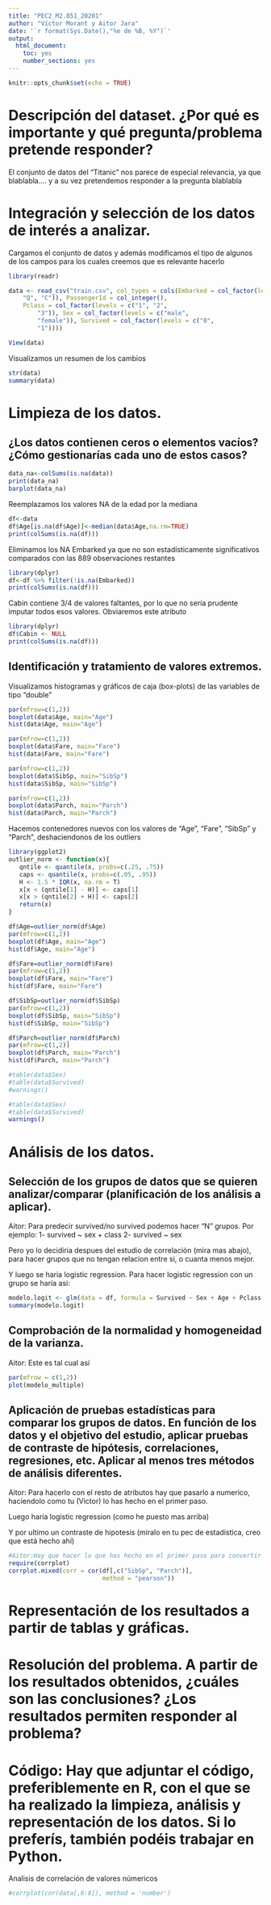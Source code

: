 ```yaml
---
title: "PEC2_M2.851_20201"
author: "Víctor Morant y Aitor Jara"
date: '`r format(Sys.Date(),"%e de %B, %Y")`'
output: 
  html_document:
    toc: yes
    number_sections: yes
---
```


```r
knitr::opts_chunk$set(echo = TRUE)
```

# Descripción del dataset. ¿Por qué es importante y qué pregunta/problema pretende  responder? 

El conjunto de datos del "Titanic" nos parece de especial relevancia, ya que blablabla.... y a su vez pretendemos responder a la pregunta blablabla

# Integración y selección de los datos de interés a analizar. 

Cargamos el conjunto de datos y además modificamos el tipo de algunos de los campos para los cuales creemos que es relevante hacerlo

```r
library(readr)

data <- read_csv("train.csv", col_types = cols(Embarked = col_factor(levels = c("S", 
    "Q", "C")), PassengerId = col_integer(), 
    Pclass = col_factor(levels = c("1", "2", 
        "3")), Sex = col_factor(levels = c("male", 
        "female")), Survived = col_factor(levels = c("0", 
        "1"))))

View(data)
```

Visualizamos un resumen de los cambios

```r
str(data)
summary(data)
```

# Limpieza de los datos. 
## ¿Los datos contienen ceros o elementos vacíos? ¿Cómo gestionarías cada uno  de estos casos? 

```r
data_na<-colSums(is.na(data))
print(data_na)
barplot(data_na)
```

Reemplazamos los valores NA de la edad por la mediana

```r
df<-data
df$Age[is.na(df$Age)]<-median(data$Age,na.rm=TRUE)
print(colSums(is.na(df)))
```

Eliminamos los NA Embarked ya que no son estadísticamente significativos comparados con las 889 observaciones restantes

```r
library(dplyr)
df<-df %>% filter(!is.na(Embarked))
print(colSums(is.na(df)))
```

Cabin contiene 3/4 de valores faltantes, por lo que no sería prudente imputar todos esos valores. Obviaremos este atributo

```r
library(dplyr)
df$Cabin <- NULL
print(colSums(is.na(df)))
```

## Identificación y tratamiento de valores extremos. 

Visualizamos histogramas y gráficos de caja (box-plots) de las variables de tipo "double"

```r
par(mfrow=c(1,2))
boxplot(data$Age, main="Age")
hist(data$Age, main="Age")

par(mfrow=c(1,2))
boxplot(data$Fare, main="Fare")
hist(data$Fare, main="Fare")

par(mfrow=c(1,2))
boxplot(data$SibSp, main="SibSp")
hist(data$SibSp, main="SibSp")

par(mfrow=c(1,2))
boxplot(data$Parch, main="Parch")
hist(data$Parch, main="Parch")
```
Hacemos contenedores nuevos con los valores de "Age", "Fare", "SibSp" y "Parch", deshaciendonos de los outliers

```r
library(ggplot2)
outlier_norm <- function(x){
   qntile <- quantile(x, probs=c(.25, .75))
   caps <- quantile(x, probs=c(.05, .95))
   H <- 1.5 * IQR(x, na.rm = T)
   x[x < (qntile[1] - H)] <- caps[1]
   x[x > (qntile[2] + H)] <- caps[2]
   return(x)
}

df$Age=outlier_norm(df$Age)
par(mfrow=c(1,2))
boxplot(df$Age, main="Age")
hist(df$Age, main="Age")

df$Fare=outlier_norm(df$Fare)
par(mfrow=c(1,2))
boxplot(df$Fare, main="Fare")
hist(df$Fare, main="Fare")

df$SibSp=outlier_norm(df$SibSp)
par(mfrow=c(1,2))
boxplot(df$SibSp, main="SibSp")
hist(df$SibSp, main="SibSp")

df$Parch=outlier_norm(df$Parch)
par(mfrow=c(1,2))
boxplot(df$Parch, main="Parch")
hist(df$Parch, main="Parch")

#table(data$Sex)
#table(data$Survived)
#warnings()
```
```r
#table(data$Sex)
#table(data$Survived)
warnings()
```

# Análisis de los datos. 
## Selección de los grupos de datos que se quieren analizar/comparar (planificación  de los análisis a aplicar). 

Aitor: Para predecir survived/no survived podemos hacer "N" grupos. Por ejemplo:
1- survived ~ sex + class
2- survived ~ sex

Pero yo lo decidiria despues del estudio de correlación (mira mas abajo), para hacer grupos que no tengan relacion entre si, o cuanta menos mejor.

Y luego se haria logistic regression. Para hacer logistic regression con un grupo se haría asi:

```r
modelo.logit <- glm(data = df, formula = Survived ~ Sex + Age + Pclass + Embarked, family = "binomial")
summary(modelo.logit)
```

## Comprobación de la normalidad y homogeneidad de la varianza. 

Aitor: Este es tal cual así

```r
par(mfrow = c(1,2))
plot(modelo_multiple)
```

## Aplicación de pruebas estadísticas para comparar los grupos de datos. En función  de los datos y el objetivo del estudio, aplicar pruebas de contraste de hipótesis,  correlaciones, regresiones, etc. Aplicar al menos tres métodos de análisis  diferentes. 

Aitor: Para hacerlo con el resto de atributos hay que pasarlo a numerico, haciendolo como tu (Victor) lo has hecho en el primer paso.

Luego haria logistic regression (como he puesto mas arriba)

Y por ultimo un contraste de hipotesis (miralo en tu pec de estadistica, creo que está hecho ahí)

```r
#Aitor:Hay que hacer lo que has hecho en el primer paso para convertir los atributos que se pueda a numerico y aádirlos a SibSp y Parch
require(corrplot)                                                                                                           
corrplot.mixed(corr = cor(df[,c("SibSp", "Parch")],
                          method = "pearson"))
```

# Representación de los resultados a partir de tablas y gráficas. 

# Resolución del problema. A partir de los resultados obtenidos, ¿cuáles son las  conclusiones? ¿Los resultados permiten responder al problema?

# Código: Hay que adjuntar el código, preferiblemente en R, con el que se ha realizado la  limpieza, análisis y representación de los datos. Si lo preferís, también podéis trabajar en  Python.  

Analisis de correlación de valores númericos
```r
#corrplot(cor(data[,6:8]), method = 'number')

```